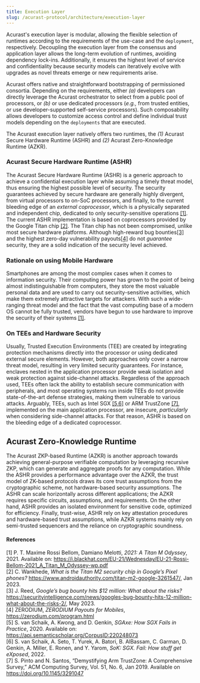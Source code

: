 ```yaml
---
title: Execution Layer
slug: /acurast-protocol/architecture/execution-layer
---
```



Acurast's execution layer is modular, allowing the flexible selection of runtimes according to the requirements of the use-case and the `deployment`, respectively. Decoupling the execution layer from the consensus and application layer allows the long-term evolution of runtimes, avoiding dependency lock-ins. Additionally, it ensures the highest level of service and confidentiality because security models can iteratively evolve with upgrades as novel threats emerge or new requirements arise.

Acurast offers native and straightforward bootstrapping of permissioned consortia. Depending on the requirements, either _(a)_ developers can directly leverage the Acurast orchestrator to select from a public pool of processors, or _(b)_ or use dedicated processors (_e.g.,_ from trusted entities, or use developer-supported self-service processors). Such composability allows developers to customize access control and define individual trust models depending on the `deployments` that are executed.

The Acurast execution layer natively offers two runtimes, the _(1)_ Acurast Secure Hardware Runtime (ASHR) and _(2)_ Acurast Zero-Knowledge Runtime (AZKR).

### Acurast Secure Hardware Runtime (ASHR)

The Acurast Secure Hardware Runtime (ASHR) is a generic approach to achieve a confidential execution layer while assuming a timely threat model, thus ensuring the highest possible level of security. The security guarantees achieved by secure hardware are generally highly divergent, from virtual processors to on-SoC processors, and finally, to the current bleeding edge of an _external coprocessor_, which is a physically separated and independent chip, dedicated to only security-sensitive operations [[1]](#references). The current ASHR implementation is based on coprocessors provided by the Google Titan chip [[2]](#references). The Titan chip has not been compromised, unlike most secure hardware platforms. Although high-reward bug bounties[[3]](#references) and the highest zero-day vulnerability payouts[[4]](#references) do not _guarantee_ security, they are a solid indication of the security level achieved.

### Rationale on using Mobile Hardware

Smartphones are among the most complex cases when it comes to information security. Their computing power has grown to the point of being almost indistinguishable from computers, they store the most valuable personal data and are used to carry out security-sensitive activities, which make them extremely attractive targets for attackers. With such a wide-ranging threat model and the fact that the vast computing base of a modern OS cannot be fully trusted, vendors have begun to use hardware to improve the security of their systems [[1]](#references).

### On TEEs and Hardware Security

Usually, Trusted Execution Environments (TEE) are created by integrating protection mechanisms directly into the processor or using dedicated external secure elements. However, both approaches only cover a narrow threat model, resulting in very limited security guarantees. For instance, enclaves nested in the application processor provide weak isolation and weak protection against side-channel attacks. Regardless of the approach used, TEEs often lack the ability to establish secure communication with peripherals, and most operating systems run inside TEEs do not provide state-of-the-art defense strategies, making them vulnerable to various attacks. Arguably, TEEs, such as Intel SGX [[5,6]](#references) or ARM TrustZone [[7]](#references), implemented on the main application processor, are insecure, _particularly_ when considering side-channel attacks. For that reason, ASHR is based on the bleeding edge of a dedicated coprocessor.

## Acurast Zero-Knowledge Runtime

The Acurast ZKP-based Runtime (AZKR) is another approach towards achieving general-purpose verifiable computation by leveraging recursive ZKP, which can generate and aggregate proofs for any computation. While the ASHR provides a performance advantage over the AZKR, the trust model of ZK-based protocols draws its core trust assumptions from the cryptographic scheme, not hardware-based security assumptions. The ASHR can scale horizontally across different applications; the AZKR requires specific circuits, assumptions, and requirements. On the other hand, ASHR provides an isolated environment for sensitive code, optimized for efficiency. Finally, trust-wise, ASHR rely on key attestation procedures and hardware-based trust assumptions, while AZKR systems mainly rely on semi-trusted sequencers and the reliance on cryptographic soundness.

#### References

[1] P. T. Maxime Rossi Bellom, Damiano Melotti, _2021: A Titan
M Odyssey_, 2021. Available on: https://i.blackhat.com/EU-21/Wednesday/EU-21-Rossi-Bellom-2021_A_Titan_M_Odyssey-wp.pdf  
[2] C. Wankhede, _What is the Titan M2 security chip in Google’s Pixel phones?_ https://www.androidauthority.com/titan-m2-google-3261547/, Jan 2023.  
[3] J. Reed, _Google’s bug bounty hits $12 million: What about the risks?_ https://securityintelligence.com/news/googles-bug-bounty-hits-12-million-what-about-the-risks-2/, May 2023.  
[4] ZERODIUM, _ZERODIUM Payouts for Mobiles_, https://zerodium.com/program.html  
[5] S. van Schaik, A. Kwong, and D. Genkin, _SGAxe: How SGX Fails in Practice_, 2020. Available on: https://api.semanticscholar.org/CorpusID:220248073  
[6] S. van Schaik, A. Seto, T. Yurek, A. Batori, B. AlBassam, C. Garman, D. Genkin, A. Miller, E. Ronen, and Y. Yarom, _SoK: SGX. Fail: How stuff get eXposed_, 2022.  
[7] S. Pinto and N. Santos, “Demystifying Arm TrustZone: A Comprehensive Survey,” ACM Computing Survey, Vol. 51, No. 6, Jan 2019. Available on
https://doi.org/10.1145/3291047
